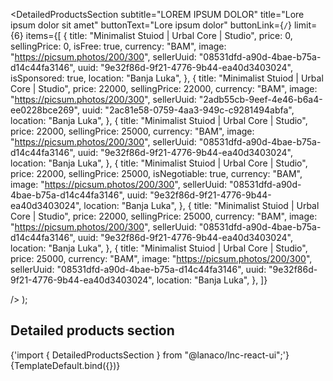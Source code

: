 
<Meta
  title="Landing sections/Detailed Products Section"
  component={DetailedProductsSection}
/>

  <DetailedProductsSection
     subtitle="LOREM IPSUM DOLOR"
          title="Lore ipsum dolor sit amet"
          buttonText="Lore ipsum dolor"
          buttonLink={`/`}
          limit={6}
          items={[
            {
              title: "Minimalist Stuiod | Urbal Core | Studio",
              price: 0,
              sellingPrice: 0,
              isFree: true,
              currency: "BAM",
              image:
                "https://picsum.photos/200/300",
              sellerUuid: "08531dfd-a90d-4bae-b75a-d14c44fa3146",
              uuid: "9e32f86d-9f21-4776-9b44-ea40d3403024",
              isSponsored: true,
              location: "Banja Luka",
            },
            {
              title: "Minimalist Stuiod | Urbal Core | Studio",
              price: 22000,
              sellingPrice: 22000,
              currency: "BAM",
              image:
                "https://picsum.photos/200/300",
              sellerUuid: "2adb55cb-9eef-4e46-b6a4-ee0228bce269",
              uuid: "2ac81e58-0759-4aa3-949c-c9281494abfa",
              location: "Banja Luka",
            },
            {
              title: "Minimalist Stuiod | Urbal Core | Studio",
              price: 22000,
              sellingPrice: 25000,
              currency: "BAM",
              image:
                "https://picsum.photos/200/300",
              sellerUuid: "08531dfd-a90d-4bae-b75a-d14c44fa3146",
              uuid: "9e32f86d-9f21-4776-9b44-ea40d3403024",
              location: "Banja Luka",
            },
            {
              title: "Minimalist Stuiod | Urbal Core | Studio",
              price: 22000,
              sellingPrice: 25000,
              isNegotiable: true,
              currency: "BAM",
              image:
                "https://picsum.photos/200/300",
              sellerUuid: "08531dfd-a90d-4bae-b75a-d14c44fa3146",
              uuid: "9e32f86d-9f21-4776-9b44-ea40d3403024",
              location: "Banja Luka",
            },
            {
              title: "Minimalist Stuiod | Urbal Core | Studio",
              price: 22000,
              sellingPrice: 25000,
              currency: "BAM",
              image:
                "https://picsum.photos/200/300",
              sellerUuid: "08531dfd-a90d-4bae-b75a-d14c44fa3146",
              uuid: "9e32f86d-9f21-4776-9b44-ea40d3403024",
              location: "Banja Luka",
            },
            {
              title: "Minimalist Stuiod | Urbal Core | Studio",
              price: 25000,
              currency: "BAM",
              image:
                "https://picsum.photos/200/300",
              sellerUuid: "08531dfd-a90d-4bae-b75a-d14c44fa3146",
              uuid: "9e32f86d-9f21-4776-9b44-ea40d3403024",
              location: "Banja Luka",
            },
          ]}

/>
);

## Detailed products section

<SyntaxHighlighter language="jsx" style={nord}>
  {'import { DetailedProductsSection } from "@lanaco/lnc-react-ui";'}
</SyntaxHighlighter>

<Canvas>
  <Story name="Default" args={{}}>
    {TemplateDefault.bind({})}
  </Story>
</Canvas>
